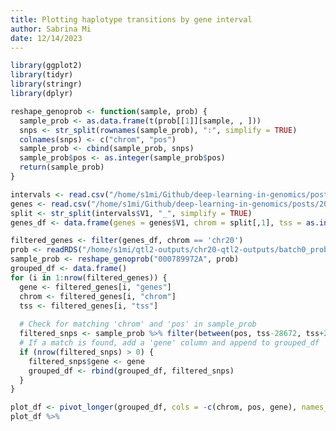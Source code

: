 ```yaml
---
title: Plotting haplotype transitions by gene interval
author: Sabrina Mi
date: 12/14/2023
---
```


```r
library(ggplot2)
library(tidyr)
library(stringr)
library(dplyr)
```

```r
reshape_genoprob <- function(sample, prob) {
  sample_prob <- as.data.frame(t(prob[[1]][sample, , ]))
  snps <- str_split(rownames(sample_prob), ":", simplify = TRUE)
  colnames(snps) <- c("chrom", "pos")
  sample_prob <- cbind(sample_prob, snps)
  sample_prob$pos <- as.integer(sample_prob$pos)
  return(sample_prob)
}

```

```r
intervals <- read.csv("/home/s1mi/Github/deep-learning-in-genomics/posts/2023-11-07-HS-founder-epigenomes/metadata/intervals.txt", header=FALSE)
genes <- read.csv("/home/s1mi/Github/deep-learning-in-genomics/posts/2023-11-07-HS-founder-epigenomes/Br_expressed_genes.txt", header=FALSE)
split <- str_split(intervals$V1, "_", simplify = TRUE)
genes_df <- data.frame(genes = genes$V1, chrom = split[,1], tss = as.integer(split[,2]))
```

```r
filtered_genes <- filter(genes_df, chrom == 'chr20')
prob <- readRDS("/home/s1mi/qtl2-outputs/chr20-qtl2-outputs/batch0_prob.rds")
sample_prob <- reshape_genoprob("000789972A", prob)
grouped_df <- data.frame()
for (i in 1:nrow(filtered_genes)) {
  gene <- filtered_genes[i, "genes"]
  chrom <- filtered_genes[i, "chrom"]
  tss <- filtered_genes[i, "tss"]
  
  # Check for matching 'chrom' and 'pos' in sample_prob
  filtered_snps <- sample_prob %>% filter(between(pos, tss-28672, tss+28672))
  # If a match is found, add a 'gene' column and append to grouped_df
  if (nrow(filtered_snps) > 0) {
    filtered_snps$gene <- gene
    grouped_df <- rbind(grouped_df, filtered_snps)
  }
}

```

```r
plot_df <- pivot_longer(grouped_df, cols = -c(chrom, pos, gene), names_to = "Strain", values_to = "prob")
plot_df %>% 
```

